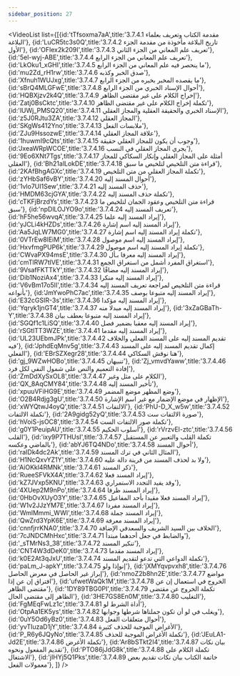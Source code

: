 ```yaml
---
sidebar_position: 27
---
```


<VideoList list={[{id:'tTfsoxma7aA',title:'3.7.4.1 مقدمة الكتاب وتعريف بعلماء البلاغة'},
{id:'LuCR5tc3s0Q',title:'3.7.4.2 تاريخ البلاغة مأخوذة من مقدمة الجزء الأول'},
{id:'OFlex2k209I',title:'3.7.4.3 تعريف علم المعاني من الجزء الثاني'},
{id:'5el-wyj-ABE',title:'3.7.4.4 تعريف علم المعاني من الجزء الرابع'},
{id:'LkOku1_xGHI',title:'3.7.4.5 ما ينحصر فيه علم المعاني من الجزء الرابع'},
{id:'mu2Zd_rH1rw',title:'3.7.4.6 صدق الخبر وكذبه'},
{id:'Xfnuh1WUJxg',title:'3.7.4.7 ما يقصده المخبر بخبره من الجزء الرابع'},
{id:'sBrQ4MLGFwE',title:'3.7.4.8 أحوال الإسناد الخبري من الجزء الرابع'},
{id:'HQBXjzv2k4Q',title:'3.7.4.9 إخراج الكلام على غير مقتضى الظاهر'},
{id:'Zatj0BsCktc',title:'3.7.4.10 تكملة إخراج الكلام على غير مقتضى الظاهر'},
{id:'lUWj_PMSQ20',title:'3.7.4.11 الإسناد الخبري والحقيقة العقلية والمجاز العقلي'},
{id:'z5J0RJtu3ZA',title:'3.7.4.12 المجاز العقلي'},
{id:'SKgWs412Yno',title:'3.7.4.13 ملابسات الفعل'},
{id:'ZJu9HssozwE',title:'3.7.4.14 علاقة المجاز العقلي'},
{id:'1huwmI9cQts',title:'3.7.4.15 وجوب أن يكون للمجاز العقلي حقيقة'},
{id:'JxeaWRpWCOE',title:'3.7.4.16 يجري المجاز العقلي في النسب'},
{id:'9Eo6XNt7Tgs',title:'3.7.4.17 أمثلة على المجاز العقلي وإنكار السكاكي للمجاز العقلي'},
{id:'Bh21alLokDE',title:'3.7.4.18 قراءة متن التلخيص لتلخيص ما سبق'},
{id:'2KAfBhgAGXc',title:'3.7.4.19 تكملة المجاز العقلي من متن التلخيص'},
{id:'zYHbSaf6vBY',title:'3.7.4.20 أحوال المسند إليه'},
{id:'1vlo7UI1Sew',title:'3.7.4.21 حذف المسند إليه'},
{id:'HMDM63cjGYA',title:'3.7.4.22 تكملة حذف المسند إليه'},
{id:'cTKFjBrzdYs',title:'3.7.4.23 قراءة متن التلخيص وعقود الجمان لتلخيص ما سبق'},
{id:'npDlLOJYO9o',title:'3.7.4.24 تعريف المسند إليه'},
{id:'hF5he56wvqA',title:'3.7.4.25 إيراد المسند إليه علما'},
{id:'yJCLi4kHZDs',title:'3.7.4.26 إيراد المسند إليه اسم إشارة'},
{id:'Aa5JqLW7MG0',title:'3.7.4.27 تكملة إيراد المسند إليه اسم إشارة'},
{id:'0VTrEw8lEiM',title:'3.7.4.28 إيراد المسند إليه اسم موصول'},
{id:'HxvfmgPUP6k',title:'3.7.4.29 تكملة إيراد المسند إليه اسم موصول'},
{id:'CWvaPX94msE',title:'3.7.4.30 إيراد المسند إليه معرفا بـأل'},
{id:'cmTlRW7tlVE',title:'3.7.4.31 استغراق المفرد أشمل من استغراق الجمع'},
{id:'9VsafFKTTkY',title:'3.7.4.32 إيراد المسند إليه مضافًا'},
{id:'Dib1NoziAx4',title:'3.7.4.33 إيراد المسند إليه منكرا'},
{id:'V6vBm17o5lI',title:'3.7.4.34 قراءة متن التلخيص لمراجعة تعريف المسند إليه بأنواعه'},
{id:'JmYwoPhC7ac',title:'3.7.4.35 إيراد المسند إليه متبوعا بوصف'},
{id:'E32cGSIR-3s',title:'3.7.4.36 إيراد المسند إليه مؤكدا'},
{id:'Yqryk1jnGT4',title:'3.7.4.37 إيراد المسند إليه مبدلا منه'},
{id:'3xZaGBaTh-Y',title:'3.7.4.38 إيراد المسند إليه متبوعا بعطف بيان'},
{id:'SGQf1c1LiSQ',title:'3.7.4.40 إيراد المسند إليه معقبا بضمير فصل'},
{id:'rSGtlTT3WZE',title:'3.7.4.41 إيراد المسند إليه مقدما'},
{id:'UL23UEbmJPk',title:'3.7.4.42 تقديم المسند إليه على المسند الفعلي والخلاف فيه'},
{id:'JphdEqMnv5g',title:'3.7.4.43 إكمال تقديم المسند إليه على المسند الفعلي'},
{id:'EBrSZXegr28',title:'3.7.4.44 هنا نوقش السكاكي'},
{id:'gj_9WZwHOBo',title:'3.7.4.45 تنبيهان'},
{id:'Zj_vmvdYaww',title:'3.7.4.46 إفادة التعميم والنص على شمول النفي لكل فرد'},
{id:'ZmDdXySxOL8',title:'3.7.4.47 الكلام على مثل وغير'},
{id:'QX_8AqCMY84',title:'3.7.4.48 تأخير المسند إليه'},
{id:'xpuuVFiHG9E',title:'3.7.4.49 وضع المظهر موضع المضمر'},
{id:'O2B4Rdjg3gU',title:'3.7.4.50 الإظهار في موضع الإضمار مع غير اسم الإشارة'},
{id:'xWYQtwJ4oyQ',title:'3.7.4.51 الالتفات'},
{id:'PhU-D_X_w5w',title:'3.7.4.52 تكملة الالتفات'},
{id:'2A9gidg52yQ',title:'3.7.4.53 صورة الالتفات ست'},
{id:'hVoiS-jsOC8',title:'3.7.4.54 تكملة صور الالتفات الست'},
{id:'g0Y1PeuipAU',title:'3.7.4.55 أسلوب الحكيم'},
{id:'rVrzvEl-ztc',title:'3.7.4.56 القلب'},
{id:'ixy9P7THUsI',title:'3.7.4.57 تكملة القلب والتعبير عن المستقبل بالماضي وعكسه'},
{id:'abYJ6TQ4NDo',title:'3.7.4.58 أحوال المسند'},
{id:'raIDk4dc2Ak',title:'3.7.4.59 المثال الثاني في ترك المسند'},
{id:'H1NcQxvYZ1Y',title:'3.7.4.60 ولا بد لحذف المسند من قرينة دالة عليه'},
{id:'AiOKkl4RMNk',title:'3.7.4.61 ذكر المسند'},
{id:'RueeSFVkX4A',title:'3.7.4.62 إيراد المسند فعلا'},
{id:'kZ7JVxp5KNU',title:'3.7.4.63 وقد يفيد التجدد الاستمراري'},
{id:'4XUep2M9nPo',title:'3.7.4.64 إيراد المسند ظرفا'},
{id:'0HbOvXUyO3Y',title:'3.7.4.65 إيراد المسند فعلا مقيدا بأحد المفاعيل'},
{id:'W1v2JJzYM7E',title:'3.7.4.67 إيراد المسند مفردا'},
{id:'WmlMmmi_WWI',title:'3.7.4.68 إيراد المسند جملة'},
{id:'QwZrd3YpK6E',title:'3.7.4.69 إيراد المسند معرفة'},
{id:'cnnfjrrKNA0',title:'3.7.4.70 الخلاف بين السيد الشريف والسعدفي الإضافة'},
{id:'7cJNDCMhHxc',title:'3.7.4.71 والضابط في جعل أحدهما مبتدأ'},
{id:'_sTMrNs3_38',title:'3.7.4.72 تنكير المسند'},
{id:'CNT4W3dDeK0',title:'3.7.4.73 إيراد المسند مقدما'},
{id:'k0E2At3qJxU',title:'3.7.4.74 تكملة الدواعي التي تدعو لتقديم المسند'},
{id:'paLm_J-apkY',title:'3.7.4.75 إنوإذا ولو'},
{id:'jXMYqvpvxh8',title:'3.7.4.76 إبراز غير الحاصل في معرض الحاصل'},
{id:'nmoZ2b8hn2E',title:'3.7.4.77 مواضع افتراق إن عن إذا'},
{id:'ufwetWaQk1M',title:'3.7.4.78 الخروج في استعمال إن عن مقتضى الظاهر'},
{id:'1DY89TBG0PI',title:'3.7.4.79 تكملة الخروج عن مقتضى الظاهر إلى مقتضى الحال'},
{id:'3HE7GS8En0M',title:'3.7.4.80 التغليب'},
{id:'FgMEqFwLz1c',title:'3.7.4.81 أداة الشرط لو'},
{id:'OtpAa1EK5ys',title:'3.7.4.82 ويغلب في لو أن تكون جملتاها شرطها وجوابها'},
{id:'0uY5Od6yBz0',title:'3.7.4.83 أحوال متعلقات الفعل'},
{id:'yvTIuzaD1jY',title:'3.7.4.84 الأغراض الموجبة للحذف كثيرة'},
{id:'P_R6y6JQyNo',title:'3.7.4.85 تكملة الأغراض الموجبة للحذف'},
{id:'JEuLA1-Jd2E',title:'3.7.4.86 تكملة الأغرض'},
{id:'Ar8bSTkt2I4',title:'3.7.4.87 بيان نكات تقديم المفعول ونحوه'},
{id:'PTO86jJdG8k',title:'3.7.4.88 تكملة الكلام على الاشتغال'},
{id:'jIHYj5Q1Pks',title:'3.7.4.89 خاتمة الكتاب بيان نكات تقديم بعض معمولات الفعل'},
]}
/>
